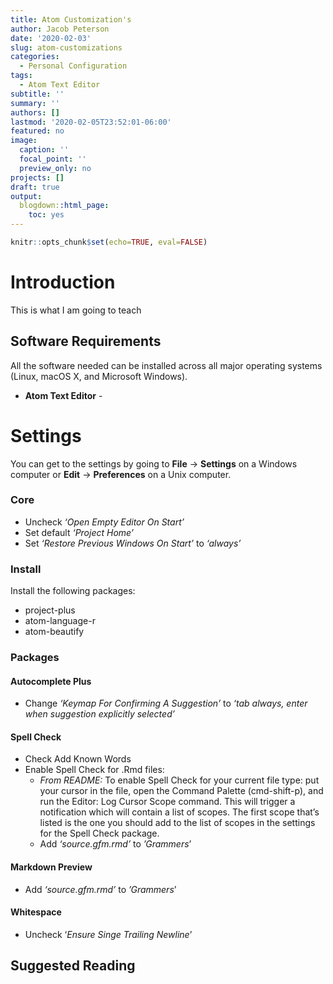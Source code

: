 ---
title: Atom Customization's
author: Jacob Peterson
date: '2020-02-03'
slug: atom-customizations
categories:
  - Personal Configuration
tags:
  - Atom Text Editor
subtitle: ''
summary: ''
authors: []
lastmod: '2020-02-05T23:52:01-06:00'
featured: no
image:
  caption: ''
  focal_point: ''
  preview_only: no
projects: []
draft: true
output:
  blogdown::html_page:
    toc: yes
---

```{r, include=FALSE, echo=FALSE, eval=TRUE}
knitr::opts_chunk$set(echo=TRUE, eval=FALSE)
```


# Introduction

This is what I am going to teach


## Software Requirements

All the software needed can be installed across all major operating systems (Linux, macOS X, and Microsoft Windows).

* **Atom Text Editor** -

# Settings

You can get to the settings by going to **File** &rarr; **Settings** on a Windows computer or **Edit**  &rarr; **Preferences** on a Unix computer.

### Core
* Uncheck *'Open Empty Editor On Start'*
* Set default *'Project Home'*
* Set *'Restore Previous Windows On Start'* to *'always'*

### Install

Install the following packages:

* project-plus
* atom-language-r
* atom-beautify

### Packages

#### Autocomplete Plus
* Change *'Keymap For Confirming A Suggestion'* to *'tab always, enter when suggestion explicitly selected'*

#### Spell Check
* Check Add Known Words
* Enable Spell Check for .Rmd files:
  - *From README:* To enable Spell Check for your current file type: put your cursor in the file, open the Command Palette (cmd-shift-p), and run the Editor: Log Cursor Scope command. This will trigger a notification which will contain a list of scopes. The first scope that's listed is the one you should add to the list of scopes in the settings for the Spell Check package.
  - Add *'source.gfm.rmd'* to *'Grammers*'


#### Markdown Preview
* Add *'source.gfm.rmd'* to *'Grammers*'


#### Whitespace
* Uncheck '*Ensure Singe Trailing Newline*'


## Suggested Reading


